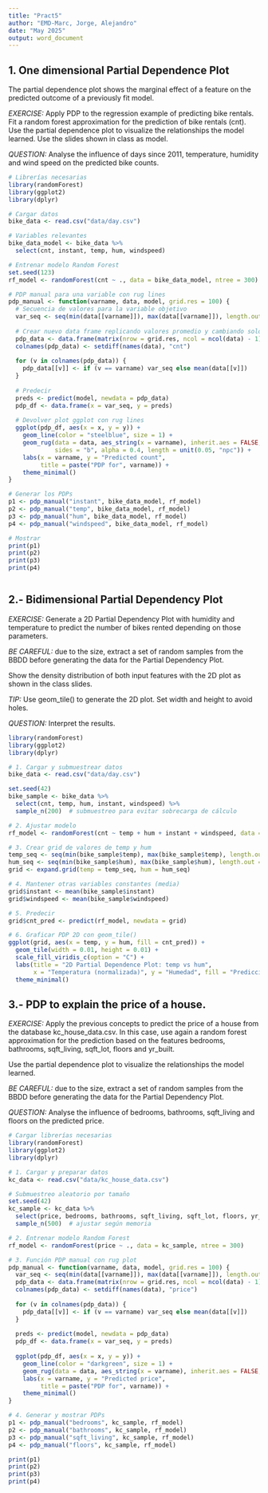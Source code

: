 ```yaml
---
title: "Pract5"
author: "EMD-Marc, Jorge, Alejandro"
date: "May 2025"
output: word_document
---
```


## 1. One dimensional Partial Dependence Plot

The partial dependence plot shows the marginal effect of a feature on the predicted outcome of a previously fit model. 
 
*EXERCISE:*
Apply PDP to the regression example of predicting bike rentals. Fit a random forest approximation for the prediction of bike rentals (cnt). Use the partial dependence plot to visualize the relationships the model learned. Use the slides shown in class as model.  

*QUESTION:*
Analyse the influence of days since 2011, temperature, humidity and wind speed on the predicted bike counts.

```r
# Librerías necesarias
library(randomForest)
library(ggplot2)
library(dplyr)

# Cargar datos
bike_data <- read.csv("data/day.csv")

# Variables relevantes
bike_data_model <- bike_data %>%
  select(cnt, instant, temp, hum, windspeed)

# Entrenar modelo Random Forest
set.seed(123)
rf_model <- randomForest(cnt ~ ., data = bike_data_model, ntree = 300)

# PDP manual para una variable con rug lines
pdp_manual <- function(varname, data, model, grid.res = 100) {
  # Secuencia de valores para la variable objetivo
  var_seq <- seq(min(data[[varname]]), max(data[[varname]]), length.out = grid.res)
  
  # Crear nuevo data frame replicando valores promedio y cambiando solo la variable
  pdp_data <- data.frame(matrix(nrow = grid.res, ncol = ncol(data) - 1))
  colnames(pdp_data) <- setdiff(names(data), "cnt")
  
  for (v in colnames(pdp_data)) {
    pdp_data[[v]] <- if (v == varname) var_seq else mean(data[[v]])
  }
  
  # Predecir
  preds <- predict(model, newdata = pdp_data)
  pdp_df <- data.frame(x = var_seq, y = preds)
  
  # Devolver plot ggplot con rug lines
  ggplot(pdp_df, aes(x = x, y = y)) +
    geom_line(color = "steelblue", size = 1) +
    geom_rug(data = data, aes_string(x = varname), inherit.aes = FALSE, 
             sides = "b", alpha = 0.4, length = unit(0.05, "npc")) +
    labs(x = varname, y = "Predicted count", 
         title = paste("PDP for", varname)) +
    theme_minimal()
}

# Generar los PDPs
p1 <- pdp_manual("instant", bike_data_model, rf_model)
p2 <- pdp_manual("temp", bike_data_model, rf_model)
p3 <- pdp_manual("hum", bike_data_model, rf_model)
p4 <- pdp_manual("windspeed", bike_data_model, rf_model)

# Mostrar
print(p1)
print(p2)
print(p3)
print(p4)



```

## 2.- Bidimensional Partial Dependency Plot

*EXERCISE:*
Generate a 2D Partial Dependency Plot with humidity and temperature to predict the number of bikes rented depending on those parameters.

*BE CAREFUL:* due to the size, extract a set of random samples from the BBDD before generating the data for the Partial Dependency Plot. 

Show the density distribution of both input features with the 2D plot as shown in the class slides. 

*TIP:* Use geom_tile() to generate the 2D plot. Set width and height to avoid holes. 

*QUESTION:*
Interpret the results.


```r
library(randomForest)
library(ggplot2)
library(dplyr)

# 1. Cargar y submuestrear datos
bike_data <- read.csv("data/day.csv")

set.seed(42)
bike_sample <- bike_data %>%
  select(cnt, temp, hum, instant, windspeed) %>%
  sample_n(200)  # submuestreo para evitar sobrecarga de cálculo

# 2. Ajustar modelo
rf_model <- randomForest(cnt ~ temp + hum + instant + windspeed, data = bike_sample, ntree = 300)

# 3. Crear grid de valores de temp y hum
temp_seq <- seq(min(bike_sample$temp), max(bike_sample$temp), length.out = 50)
hum_seq <- seq(min(bike_sample$hum), max(bike_sample$hum), length.out = 50)
grid <- expand.grid(temp = temp_seq, hum = hum_seq)

# 4. Mantener otras variables constantes (media)
grid$instant <- mean(bike_sample$instant)
grid$windspeed <- mean(bike_sample$windspeed)

# 5. Predecir
grid$cnt_pred <- predict(rf_model, newdata = grid)

# 6. Graficar PDP 2D con geom_tile()
ggplot(grid, aes(x = temp, y = hum, fill = cnt_pred)) +
  geom_tile(width = 0.01, height = 0.01) +
  scale_fill_viridis_c(option = "C") +
  labs(title = "2D Partial Dependence Plot: temp vs hum",
       x = "Temperatura (normalizada)", y = "Humedad", fill = "Predicción cnt") +
  theme_minimal()


```


## 3.- PDP to explain the price of a house.

*EXERCISE:*
Apply the previous concepts to predict the price of a house from the database kc_house_data.csv. In this case, use again a random forest approximation for the prediction based on the features bedrooms, bathrooms, sqft_living, sqft_lot, floors and yr_built. 


Use the partial dependence plot to visualize the relationships the model learned.

*BE CAREFUL:* due to the size, extract a set of random samples from the BBDD before generating the data for the Partial Dependency Plot. 

*QUESTION:*
Analyse the influence of bedrooms, bathrooms, sqft_living and floors on the predicted price.

```r
# Cargar librerías necesarias
library(randomForest)
library(ggplot2)
library(dplyr)

# 1. Cargar y preparar datos
kc_data <- read.csv("data/kc_house_data.csv")

# Submuestreo aleatorio por tamaño
set.seed(42)
kc_sample <- kc_data %>%
  select(price, bedrooms, bathrooms, sqft_living, sqft_lot, floors, yr_built) %>%
  sample_n(500)  # ajustar según memoria

# 2. Entrenar modelo Random Forest
rf_model <- randomForest(price ~ ., data = kc_sample, ntree = 300)

# 3. Función PDP manual con rug plot
pdp_manual <- function(varname, data, model, grid.res = 100) {
  var_seq <- seq(min(data[[varname]]), max(data[[varname]]), length.out = grid.res)
  pdp_data <- data.frame(matrix(nrow = grid.res, ncol = ncol(data) - 1))
  colnames(pdp_data) <- setdiff(names(data), "price")
  
  for (v in colnames(pdp_data)) {
    pdp_data[[v]] <- if (v == varname) var_seq else mean(data[[v]])
  }
  
  preds <- predict(model, newdata = pdp_data)
  pdp_df <- data.frame(x = var_seq, y = preds)
  
  ggplot(pdp_df, aes(x = x, y = y)) +
    geom_line(color = "darkgreen", size = 1) +
    geom_rug(data = data, aes_string(x = varname), inherit.aes = FALSE, sides = "b", alpha = 0.5) +
    labs(x = varname, y = "Predicted price", 
         title = paste("PDP for", varname)) +
    theme_minimal()
}

# 4. Generar y mostrar PDPs
p1 <- pdp_manual("bedrooms", kc_sample, rf_model)
p2 <- pdp_manual("bathrooms", kc_sample, rf_model)
p3 <- pdp_manual("sqft_living", kc_sample, rf_model)
p4 <- pdp_manual("floors", kc_sample, rf_model)

print(p1)
print(p2)
print(p3)
print(p4)
```